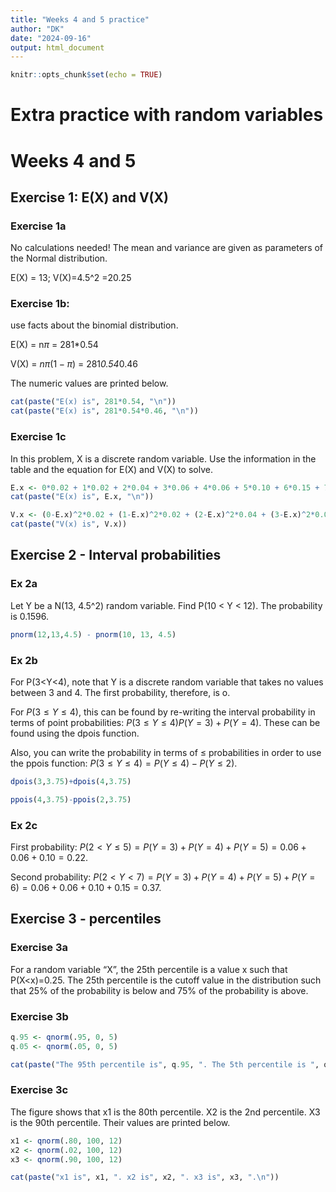 ```yaml
---
title: "Weeks 4 and 5 practice"
author: "DK"
date: "2024-09-16"
output: html_document
---
```


```r
knitr::opts_chunk$set(echo = TRUE)
```

# Extra practice with random variables
# Weeks 4 and 5 


## Exercise 1: E(X) and V(X)

### Exercise 1a
No calculations needed! The mean and variance are given as parameters of the Normal distribution.

E(X) = 13; V(X)=4.5^2 =20.25

### Exercise 1b: 
use facts about the binomial distribution.

E(X) = n$\pi$ = 281*0.54

V(X) = $n\pi(1-\pi)$ = 281*0.54*0.46

The numeric values are printed below.
```r
cat(paste("E(x) is", 281*0.54, "\n"))
cat(paste("E(x) is", 281*0.54*0.46, "\n"))

```

### Exercise 1c
In this problem, X is a discrete random variable. Use the information in the table and the equation for E(X) and V(X) to solve.

```r
E.x <- 0*0.02 + 1*0.02 + 2*0.04 + 3*0.06 + 4*0.06 + 5*0.10 + 6*0.15 + 7*0.20 + 8*0.35 # E(X)
cat(paste("E(x) is", E.x, "\n"))

V.x <- (0-E.x)^2*0.02 + (1-E.x)^2*0.02 + (2-E.x)^2*0.04 + (3-E.x)^2*0.06 + (4-E.x)^2*0.06 + (5-E.x)^2*0.10 + (6-E.x)^2*0.15 + (7-E.x)^2*0.20 + (8-E.x)^2*0.35 # V(X)
cat(paste("V(x) is", V.x))

```

## Exercise 2 - Interval probabilities

### Ex 2a
Let Y be a N(13, 4.5^2) random variable. Find P(10 < Y < 12). The probability is 0.1596.

```r
pnorm(12,13,4.5) - pnorm(10, 13, 4.5)
```

### Ex 2b
For P(3<Y<4), note that Y is a discrete random variable that takes no values between 3 and 4. The first probability, therefore, is o.

For $P(3\leq Y \leq 4)$, this can be found by re-writing the interval probability in terms of point probabilities: $P(3 \leq Y \leq 4) P(Y=3) + P(Y=4)$. These can be found using the dpois function.

Also, you can write the probability in terms of $\leq$ probabilities in order to use the ppois function: $P(3 \leq Y \leq 4) = P(Y\leq 4) - P(Y\leq 2)$.

```r
dpois(3,3.75)+dpois(4,3.75)

ppois(4,3.75)-ppois(2,3.75)
```

### Ex 2c
First probability: $P(2 < Y\leq 5)=P(Y=3)+P(Y=4) + P(Y=5) = 0.06+0.06+	0.10 = 0.22$. 
 
Second probability: $P(2 < Y <7)=P(Y=3)+P(Y=4) + P(Y=5) +P(Y=6) = 0.06+0.06+	0.10+0.15 = 0.37$. 


## Exercise 3 - percentiles

### Exercise 3a
For a random variable "X", the 25th percentile is a value x such that P(X<x)=0.25. The 25th percentile is the cutoff value in the distribution such that 25% of the probability is below and 75% of the probability is above.

### Exercise 3b

```r
q.95 <- qnorm(.95, 0, 5)
q.05 <- qnorm(.05, 0, 5)

cat(paste("The 95th percentile is", q.95, ". The 5th percentile is ", q.05, ". \n"))

```

### Exercise 3c

The figure shows that x1 is the 80th percentile. X2 is the 2nd percentile. X3 is the 90th percentile. Their values are printed below.

```r
x1 <- qnorm(.80, 100, 12)
x2 <- qnorm(.02, 100, 12)
x3 <- qnorm(.90, 100, 12)

cat(paste("x1 is", x1, ". x2 is", x2, ". x3 is", x3, ".\n"))

```